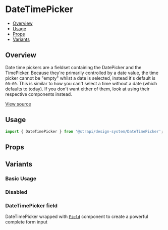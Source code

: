 

<Meta of={DateTimePickerStories} />

# DateTimePicker

- [Overview](#overview)
- [Usage](#usage)
- [Props](#props)
- [Variants](#variants)

## Overview

Date time pickers are a fieldset containing the DatePicker and the TimePicker. Because they're primarily controlled by a
date value, the time picker cannot be "empty" whilst a date is selected, instead it's default is `00:00`. This is
similar to how you can't select a time without a date (which defaults to today). If you don't want either of them, look
at using their respective components instead.

[View source](https://github.com/strapi/design-system/tree/main/packages/design-system/src/DateTimePicker)

## Usage

```js
import { DateTimePicker } from '@strapi/design-system/DateTimePicker';
```

<Canvas of={DateTimePickerStories.Base} />

## Props

<ArgsTable of={DateTimePicker} />

## Variants

### Basic Usage

<Canvas of={DateTimePickerStories.Base} />

### Disabled

<Canvas of={DateTimePickerStories.Disabled} />

### DateTimePicker field

DateTimePicker wrapped with
[`Field`](https://github.com/strapi/design-system/tree/main/packages/design-system/src/Field) component to create a
powerful complete form input

<Canvas of={DateTimePickerStories.WithField} />
